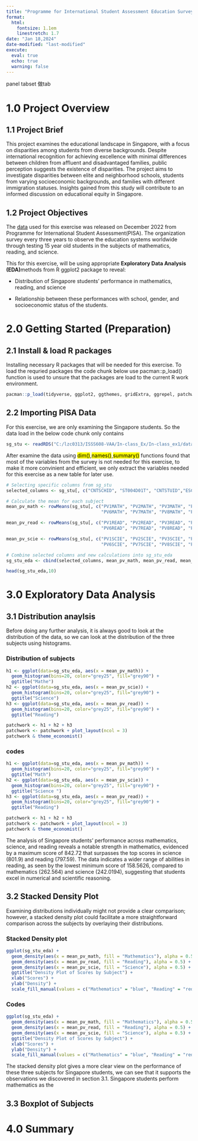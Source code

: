 ```yaml
---
title: "Programme for International Student Assessment Education Survey (Singapore) : Exploratory Data Analysis"
format:
  html: 
    fontsize: 1.1em
    linestretch: 1.7
date: "Jan 18,2024"
date-modified: "last-modified"
execute: 
  eval: true
  echo: true
  warning: false
---
```


panel tabset 做tab

# 1.0 Project Overview

## 1.1 Project Brief

This project examines the educational landscape in Singapore, with a focus on disparities among students from diverse backgrounds. Despite international recognition for achieving excellence with minimal differences between children from affluent and disadvantaged families, public perception suggests the existence of disparities. The project aims to investigate disparities between elite and neighborhood schools, students from varying socioeconomic backgrounds, and families with different immigration statuses. Insights gained from this study will contribute to an informed discussion on educational equity in Singapore.

## 1.2 Project Objectives

The [data](https://www.oecd.org/pisa/data/2022database/) used for this exercise was released on December 2022 from Programme for International Student Assessment(PISA). The organization survey every three years to observe the education systems worldwide through testing 15 year old students in the subjects of mathematics, reading, and science.

This for this exercise, will be using appropriate **Exploratory Data Analysis (EDA)**methods from R ggplot2 package to reveal:

-   Distribution of Singapore students' performance in mathematics, reading, and science

-   Relationship between these performances with school, gender, and socioeconomic status of the students.

# 2.0 Getting Started (Preparation)

## 2.1 Install & load R packages

Installing necessary R packages that will be needed for this exercise. To load the requried packages the code chunk below use pacman::p_load() function is used to unsure that the packages are load to the current R work environment.

```r
pacman::p_load(tidyverse, ggplot2, ggthemes, gridExtra, ggrepel, patchwork, hrbrthemes)
```

## 2.2 Importing PISA Data

For this exercise, we are only examining the Singapore students. So the data load in the below code chunk only contains

```r
sg_stu <- readRDS("C:/lzc0313/ISSS608-VAA/In-class_Ex/In-class_ex1/data/stu_qqq_SG.rds")
```

After examine the data using <mark>dim()</mark>,<mark>names()</mark>,<mark>summary()</mark> functions found that most of the variables from the survey is not needed for this exercise, to make it more convinient and efficient, we only extract the variables needed for this exercise as a new table for later use.

```r
# Selecting specific columns from sg_stu
selected_columns <- sg_stu[, c("CNTSCHID", "ST004D01T", "CNTSTUID","ESCS")]

# Calculate the mean for each subject
mean_pv_math <- rowMeans(sg_stu[, c("PV1MATH", "PV2MATH", "PV3MATH", "PV4MATH", "PV5MATH", 
                                    "PV6MATH", "PV7MATH", "PV8MATH", "PV9MATH", "PV10MATH")], na.rm = TRUE)

mean_pv_read <- rowMeans(sg_stu[, c("PV1READ", "PV2READ", "PV3READ", "PV4READ", "PV5READ", 
                                    "PV6READ", "PV7READ", "PV8READ", "PV9READ", "PV10READ")], na.rm = TRUE)

mean_pv_scie <- rowMeans(sg_stu[, c("PV1SCIE", "PV2SCIE", "PV3SCIE", "PV4SCIE", "PV5SCIE", 
                                    "PV6SCIE", "PV7SCIE", "PV8SCIE", "PV9SCIE", "PV10SCIE")], na.rm = TRUE)

# Combine selected columns and new calculations into sg_stu_eda
sg_stu_eda <- cbind(selected_columns, mean_pv_math, mean_pv_read, mean_pv_scie)

```

```r
head(sg_stu_eda,10)

```

# 3.0 Exploratory Data Analysis

## 3.1 Distribution anaylsis

Before doing any further analysis, it is always good to look at the distribution of the data, so we can look at the distribution of the three subjects using histograms. 

::: {.panel-tabset}
### Distribution of subjects
```r
h1 <- ggplot(data=sg_stu_eda, aes(x = mean_pv_math)) +
  geom_histogram(bins=20, color="grey25", fill="grey90") + 
  ggtitle("Mathe")
h2 <- ggplot(data=sg_stu_eda, aes(x = mean_pv_scie)) +
  geom_histogram(bins=20, color="grey25", fill="grey90") +
  ggtitle("Science")
h3 <- ggplot(data=sg_stu_eda, aes(x = mean_pv_read)) +
  geom_histogram(bins=20, color="grey25", fill="grey90") +
  ggtitle("Reading")
```

```r
patchwork <- h1 + h2 + h3
patchwork <- patchwork + plot_layout(ncol = 3)
patchwork & theme_economist()
```

### codes

```r
h1 <- ggplot(data=sg_stu_eda, aes(x = mean_pv_math)) +
  geom_histogram(bins=20, color="grey25", fill="grey90") + 
  ggtitle("Math")
h2 <- ggplot(data=sg_stu_eda, aes(x = mean_pv_scie)) +
  geom_histogram(bins=20, color="grey25", fill="grey90") +
  ggtitle("Science ")
h3 <- ggplot(data=sg_stu_eda, aes(x = mean_pv_read)) +
  geom_histogram(bins=20, color="grey25", fill="grey90") +
  ggtitle("Reading")

patchwork <- h1 + h2 + h3
patchwork <- patchwork + plot_layout(ncol = 3)
patchwork & theme_economist()
```

:::

The analysis of Singapore students' performance across mathematics, science, and reading reveals a notable strength in mathematics, evidenced by a maximum score of 842.72 that surpasses the top scores in science (801.9) and reading (797.59). The data indicates a wider range of abilities in reading, as seen by the lowest minimum score of 158.5626, compared to mathematics (262.564) and science (242.0194), suggesting that students excel in numerical and scientific reasoning.

## 3.2 Stacked Density Plot

Examining distributions individually might not provide a clear comparison; however, a stacked density plot could facilitate a more straightforward comparison across the subjects by overlaying their distributions.

::: panel-tabset
### Stacked Density plot

```r
ggplot(sg_stu_eda) +
  geom_density(aes(x = mean_pv_math, fill = "Mathematics"), alpha = 0.5) +
  geom_density(aes(x = mean_pv_read, fill = "Reading"), alpha = 0.5) +
  geom_density(aes(x = mean_pv_scie, fill = "Science"), alpha = 0.5) +
  ggtitle("Density Plot of Scores by Subject") +
  xlab("Scores") +
  ylab("Density") +
  scale_fill_manual(values = c("Mathematics" = "blue", "Reading" = "red", "Science" = "green"))
```

### Codes

```r
ggplot(sg_stu_eda) +
  geom_density(aes(x = mean_pv_math, fill = "Mathematics"), alpha = 0.5) +
  geom_density(aes(x = mean_pv_read, fill = "Reading"), alpha = 0.5) +
  geom_density(aes(x = mean_pv_scie, fill = "Science"), alpha = 0.5) +
  ggtitle("Density Plot of Scores by Subject") +
  xlab("Scores") +
  ylab("Density") +
  scale_fill_manual(values = c("Mathematics" = "blue", "Reading" = "red", "Science" = "green"))
```
:::

The stacked density plot gives a more clear view on the performance of these three subjects for Singapore students, we can see that it supports the observations we discovered in section 3.1. Singapore students perform mathematics as the   

## 3.3 Boxplot of Subjects

# 4.0 Summary
